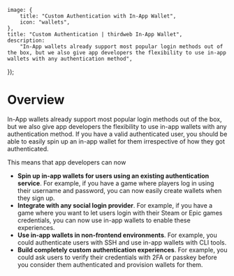 
	image: {
		title: "Custom Authentication with In-App Wallet",
		icon: "wallets",
	},
	title: "Custom Authentication | thirdweb In-App Wallet",
	description:
		"In-App wallets already support most popular login methods out of the box, but we also give app developers the flexibility to use in-app wallets with any authentication method",
});

# Overview

In-App wallets already support most popular login methods out of the box, but we also give app developers the flexibility to use
in-app wallets with any authentication method. If you have a valid authenticated user, you should be able to easily spin up an
in-app wallet for them irrespective of how they got authenticated.

<DocImage src={EWSpeedRacer} />

This means that app developers can now

- **Spin up in-app wallets for users using an existing authentication service**. For example, if you have a game where players log in using their username and password, you can now easily create wallets when they sign up.
- **Integrate with any social login provider**. For example, if you have a game where you want to let users login with their Steam or Epic games credentials, you can now use in-app wallets to enable these experiences.
- **Use in-app wallets in non-frontend environments**. For example, you could authenticate users with SSH and use in-app wallets with CLI tools.
- **Build completely custom authentication experiences**. For example, you could ask users to verify their credentials with 2FA or passkey before you consider them authenticated and provision wallets for them.
